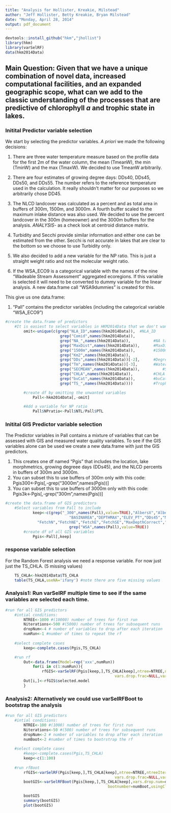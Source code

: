 ```yaml
---
title: "Analysis for Hollister, Kreakie, Milstead"
author: "Jeff Hollister, Betty Kreakie, Bryan Milstead"
date: "Monday, April 28, 2014"
output: pdf_document
---
```


```r
devtools::install_github("hkm","jhollist")
library(hkm)
library(varSelRF)
data(hkm2014Data)  
```

## Main Question: Given that we have a unique combination of novel data, increased computational facilities, and an expanded geographic scope, what can we add to the classic understanding of the processes that are predictive of chlorophyll *a* and trophic state in lakes. 

### Initital Predictor variable selection 
We start by selecting the predictor variables. *A priori* we made the following decisions:

1.  There are three water temperature measure based on the profile data for the first 2m of the water column, the mean (TmeanW), the min (TminW) and the max (TmaxW).  We decided to use TmeanW arbitrarily.

2.  There are four estimates of growing degree days:  DDs40, DDs45, DDs50, and DDs55.  The number refers to the reference temperature used in the calculation.  It really shouldn't matter for our purposes so we arbitrarily chose DD45.

3. The NLCD landcover was calculated as a percent and as total area in buffers of 300m, 1500m, and 3000m.  A fourth buffer scaled to the maximum inlake distance was also used.  We decided to use the percent landcover in the 300m (homeowner) and the 3000m buffers for the analysis.  *ANALYSIS*- as a check look at centroid distance matrix.

4. Turbidity and Secchi provide similar information and either one can be estimated from the other.  Secchi is not accurate in lakes that are clear to the bottom so we choose to use Turbidity only.

5.  We also decided to add a new variable for the NP ratio.  This is just a straight weight ratio and not the molecular weight ratio.  

6.  If the WSA_ECO9 is a categorical variable with the names of the nine "Wadeable Stream Assessment" aggregated ecoregions.  If this variable is selected it will need to be converted to dummy variable for the linear analysis.  A new data.frame call "WSA9dummies" is created for this.

This give us one data.frame:

1.  "Pall" contains the predictor variables (including the categorical variable "WSA_ECO9")

```r
#create the data.frame of predictors
	#It is easiest to select variables in HKM2014Data that we don't want and then delete them.  
		omit<-unique(c(grep("NLA_ID",names(hkm2014Data)),  #NLA_ID
						grep("Comid",names(hkm2014Data)),				 #Comid
						grep("NA_",names(hkm2014Data)),          #NA tabulations for Landscape variables
						grep("MaxDist",names(hkm2014Data)),      #MaxDist Buffer Variables
						grep("1500m",names(hkm2014Data)),        #1500m Buffer Variables
						grep("Km2",names(hkm2014Data)),					 #Buffer Variables tabulated as area
						grep("DDs",names(hkm2014Data))[-2],      #Degree Days variables-keep DDs45
						grep("Tm",names(hkm2014Data))[-3],       #Water Temp variables-keep TmeanW
						grep("SECMEAN",names(hkm2014Data)),  		 #SECMEAN dropped-using TURB instead
						grep("CHLA",names(hkm2014Data)),         #CHLA dropped; it is the response variable
						grep("bvCat",names(hkm2014Data)),        #bvCat: biovolume category
						grep("TS_",names(hkm2014Data))))         #Trophic State Classification Variables

		#create df by omitting the unwanted variables	
			Pall<-hkm2014Data[,-omit]  

		#Add a variable for NP ratio
			Pall$NPratio<-Pall$NTL/Pall$PTL
```

### Initital GIS Predictor variable selection 
The Predictor variables in Pall contains a mixture of variables that can be assessed with GIS and  measured water quality variables.  To see if the GIS variables alone can be used we create a new data.frame with just the GIS predictors.

1.  This creates one df named "Pgis" that includes the location, lake morphmetrics, growing degreee days (DDs45), and the NLCD percents in buffers of 300m and 3000m.
2.  You can subset this to use buffers of 300m only with this code: Pgis300<-Pgis[,-grep("3000m",names(Pgis))]   
3.  You can subset this to use buffers of 3000m only with this code: Pgis3k<-Pgis[,-grep("300m",names(Pgis))]


```r
#create the data.frame of GIS predictors
	#Select variables from Pall to include  
			keep<-c(grep("_300",names(Pall),value=TRUE),"AlbersX","AlbersY","LakeArea","LakePerim","ShoreDevel",
							"BASINAREA","DEPTHMAX","ELEV_PT","DDs45","MaxLength","MaxWidth","MeanWidth",          
              "FetchN","FetchNE","FetchE","FetchSE","MaxDepthCorrect","VolumeCorrect","MeanDepthCorrect",
							grep("WSA",names(Pall),value=TRUE))
		#create df of all GIS variables
			Pgis<-Pall[,keep]
```

### response variable selection 
For the Random Forest analysis we need a response variable.  For now just just the TS_CHLA. (5 missing values) 


```r
	TS_CHLA<-hkm2014Data$TS_CHLA
	table(TS_CHLA,useNA='ifany') #note there are five missing values
```

### Analysis1:  Run varSelRF multiple time to see if the same variables are selected each time.


```r
#run for all GIS predictors
	#intial conditions:
		NTREE<-1000 #(10000) number of trees for first run
		Niterations<-500 #(5000) number of trees for subsequent runs
		dropNum<-4 # number of variables to drop after each iteration
		numRun<-1 #number of times to repeat the rf
	
	#select complete cases
		keep<-complete.cases(Pgis,TS_CHLA)

	#run rf
		Out<-data.frame(Model=rep('xxx',numRun))
			for(i in c(1:numRun)){
				rfGIS<-varSelRF(Pgis[keep,],TS_CHLA[keep],ntree=NTREE,ntreeIterat=Niterations,
												vars.drop.frac=NULL,vars.drop.num=dropNum)
		Out[i,]<-rfGIS$selected.model
		}

```

### Analysis2:  Alternatively we could use varSelRFBoot to bootstrap the analysis


```r
#run for all GIS predictors
	#intial conditions:
		NTREE<-100 #(1000) number of trees for first run
		Niterations<-50 #(500) number of trees for subsequent runs
		dropNum<-2 # number of variables to drop after each iteration
		numBoot<-2 #number of times to bootrstrap the rf
	
	#select complete cases
		#keep<-complete.cases(Pgis,TS_CHLA)
		keep<-c(1:100)
	
	#run rfBoot
		rfGIS<-varSelRF(Pgis[keep,],TS_CHLA[keep],ntree=NTREE,ntreeIterat=Niterations,
												vars.drop.frac=NULL,vars.drop.num=dropNum)  #first run sets initial conditions
		bootGIS<-varSelRFBoot(Pgis[keep,],TS_CHLA[keep],vars.drop.num=dropNum,
											 bootnumber=numBoot,usingCluster = FALSE,srf=rfGIS)

		bootGIS
		summary(bootGIS)
		plot(bootGIS)
```


